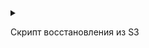 


<details>
  <summary>
    <div style={{ display: 'flex', justifyContent: 'space-between', flexWrap: 'wrap' }}>
      <p style={{ marginBottom: 0 }}>Скрипт восстановления из S3</p>
    </div>
  </summary>

<h4>Создание рабочих директорий</h4>

<CodeBlock language="bash">
  {dedent`
    sudo mkdir -p ${CUSTOM_VALUE.kubernetesBaseFolderPath.value}/etcd/backup/s3
  `}
</CodeBlock>

<h4>Подготовка скрипта восстановления</h4>

<CodeBlock language="bash">
  {dedent`
    cat <<'EOF' > ${CUSTOM_VALUE.kubernetesBaseFolderPath.value}/etcd/backup/restore.sh
    ${BACKUP_SCRIPT.data.value}
    EOF
  `}
</CodeBlock>

<h4>Настройка Chmod</h4>

<CodeBlock language="bash">
  {dedent`
    chmod +x ${CUSTOM_VALUE.kubernetesBaseFolderPath.value}/etcd/backup/restore.sh
  `}
</CodeBlock>

</details>
